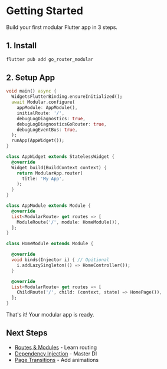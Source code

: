# Getting Started

Build your first modular Flutter app in 3 steps.

## 1. Install

```bash
flutter pub add go_router_modular
```


## 2. Setup App

```dart
void main() async {
  WidgetsFlutterBinding.ensureInitialized();
  await Modular.configure(
    appModule: AppModule(),
    initialRoute: '/',
    debugLogDiagnostics: true,
    debugLogDiagnosticsGoRouter: true,
    debugLogEventBus: true,
  );
  runApp(AppWidget());
}

class AppWidget extends StatelessWidget {
  @override
  Widget build(BuildContext context) {
    return ModularApp.router(
      title: 'My App',
    );
  }
}

class AppModule extends Module {
  @override
  List<ModularRoute> get routes => [
    ModuleRoute('/', module: HomeModule()),
  ];
}

class HomeModule extends Module {

  @override
  void binds(Injector i) { // Opitional
    i.addLazySingleton(() => HomeController());
  }

  @override
  List<ModularRoute> get routes => [
    ChildRoute('/', child: (context, state) => HomePage()),
  ];
}
```

That's it! Your modular app is ready.


## Next Steps

- [Routes & Modules](/routes/routes-system) - Learn routing
- [Dependency Injection](/dependency-injection) - Master DI
- [Page Transitions](/routes/transitions) - Add animations